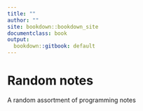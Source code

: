 ```yaml
---
title: ""
author: ""
site: bookdown::bookdown_site
documentclass: book
output:
  bookdown::gitbook: default
---
```


# Random notes {-}

A random assortment of programming notes
